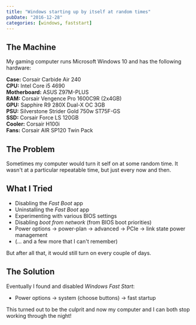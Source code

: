 ```yaml
---
title: "Windows starting up by itself at random times"
pubDate: "2016-12-28"
categories: [windows, faststart]
---
```


## The Machine

My gaming computer runs Microsoft Windows 10 and has the following hardware:

**Case:** Corsair Carbide Air 240  
**CPU:** Intel Core i5 4690  
**Motherboard:** ASUS Z97M-PLUS  
**RAM:** Corsair Vengence Pro 1600C9R (2x4GB)  
**GPU:** Sapphire R9 280X Dual-X OC 3GB  
**PSU:** Silverstone Strider Gold 750w ST75F-GS  
**SSD:** Corsair Force LS 120GB  
**Cooler:** Corsair H100i  
**Fans:** Corsair AIR SP120 Twin Pack

## The Problem

Sometimes my computer would turn it self on at some random time. It
wasn't at a particular repeatable time, but just every now and then.

## What I Tried

- Disabling the _Fast Boot_ app
- Uninstalling the _Fast Boot_ app
- Experimenting with various BIOS settings
- Disabling _boot from network_ (from BIOS boot priorities)
- Power options -> power-plan -> advanced -> PCIe -> link state power management
- (... and a few more that I can't remember)

But after all that, it would still turn on every couple of days.

## The Solution

Eventually I found and disabled _Windows Fast Start_:

- Power options -> system (choose buttons) -> fast startup

This turned out to be the culprit and now my computer and I can both stop
working through the night!
